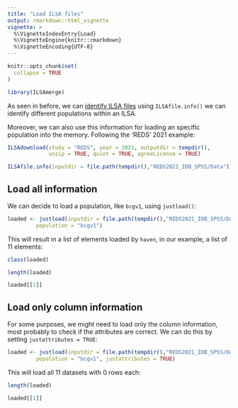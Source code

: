 ```yaml
---
title: "Load ILSA files"
output: rmarkdown::html_vignette
vignette: >
  %\VignetteIndexEntry{Load}
  %\VignetteEngine{knitr::rmarkdown}
  %\VignetteEncoding{UTF-8}
---
```


```r
knitr::opts_chunk$set(
  collapse = TRUE
)
```

```r
library(ILSAmerge)
```

As seen in before, we can [identify ILSA files](https://dopatendo.github.io/ILSAmerge/articles/IdentifyILSAfiles.html)
using `ILSAfile.info()` we can identify different populations within an ILSA.

Moreover, we can also use this information for loading an specific population
into the memory. Following the 'REDS' 2021 example:
```r

ILSAdownload(study = "REDS", year = 2021, outputdir = tempdir(),
             unzip = TRUE, quiet = TRUE, agreeLicense = TRUE)

ILSAfile.info(inputdir = file.path(tempdir(),"REDS2021_IDB_SPSS/Data"))

```

## Load all information

We can decide to load a population, like `bcgv1`, using `justload()`:
```r
loaded <- justload(inputdir = file.path(tempdir(),"REDS2021_IDB_SPSS/Data"),
         population = "bcgv1")
```

This will result in a list of elements loaded by `haven`, in our example, a list
of 11 elements:
```r
class(loaded)

length(loaded)

loaded[[1]]
```

## Load only column information

For some purposes, we might need to load only the column information, most 
probably to check if the attributes are correct. We can do this by setting
`justattributes = TRUE`:
```r
loaded <- justload(inputdir = file.path(tempdir(),"REDS2021_IDB_SPSS/Data"),
         population = "bcgv1", justattributes = TRUE)
```

This will load all 11 datasets with 0 rows each:
```r
length(loaded)

loaded[[1]]
```






